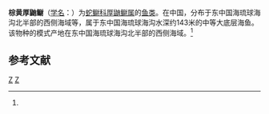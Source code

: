 {{Speciesbox
| taxon = Pycnocraspedum fulvum
| binomial_authority = (Machida, 1984)<ref name='id6846'>{{cite web| url =http://www.bioinfo.cn/db05/BjdwSpecies.php?action=view&id=6846| title =棕黄厚鼬鳚| work =《中国动物物种编目数据库》| publisher =中国科学院微生物研究所| author =中国科学院动物研究所| accessdate =2009-04-11| deadurl =yes| archiveurl =https://web.archive.org/web/20160305100500/http://www.bioinfo.cn/db05/BjdwSpecies.php?action=view&id=6846| archivedate =2016-03-05}}</ref>
}}

'''棕黄厚鼬鳚'''（[[学名|学名]]：{{lang|la|''Pycnocraspedum fulvum''}}）为[[蛇鳚科|蛇鳚科]][[厚鼬鳚属|厚鼬鳚属]]的[[鱼类|鱼类]]。在中国，分布于东中国海琉球海沟北半部的西侧海域等，属于东中国海琉球海沟水深约143米的中等大底层海鱼。该物种的模式产地在东中国海琉球海沟北半部的西侧海域。<ref name='id6846'/>

== 参考文献 ==
{{reflist}}

{{Taxonbar|from=Q2856038}}

[[Category:厚鼬鳚属|Z]]
[[Category:_1984年描述的鱼类|Z]]


{{鱸形目小作品}}
